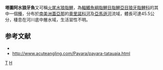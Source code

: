 {{Speciesbox 

| genus = Hydrolycus
| species = tatauaia
| image = Hydrolycus tatauaia.jpg
| status = NE
| status_system = IUCN3.1
| authority =  [[Toledo-Piza|Toledo-Piza]], [[Menezes|Menezes]] & [[Santos|Santos]], 1999
| synonyms = 
}}
'''塔圖阿水狼牙魚'''又可稱[[火尾水狼脂鯉|火尾水狼脂鯉]]，為[[輻鰭魚綱|輻鰭魚綱]][[脂鯉目|脂鯉目]][[脂鯉亞目|脂鯉亞目]][[狼牙脂鯉科|狼牙脂鯉科]]的其中一個[[種|種]]，分布於[[南美洲|南美洲]][[蓋亞那|蓋亞那]]的[[奧里諾科河|奧里諾科河]]及[[亞馬遜河|亞馬遜河]]流域，體長可達45.5公分，棲息在河川底中層水域，生活習性不明。

==参考文献==
{{refbegin}}
*{{FishBase_species|genus=Hydrolycus|species=tatauaia|year=2013|month=8}}
*http://www.acuteangling.com/Payara/payara-tatauaia.html {{Wayback|url=http://www.acuteangling.com/Payara/payara-tatauaia.html |date=20150412003958 }}
{{refend}}

{{魚類小作品}}
{{Taxonbar|from=Q6408345}}

[[Category:水狼脂鲤属|T]]
[[Category:1999年描述的魚類|H]]
